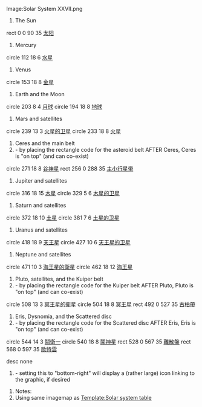 <imagemap>
Image:Solar System XXVII.png
#The Sun
rect 0 0 90 35 [[太阳|太阳]]
#Mercury
circle 112 18 6 [[水星|水星]]
#Venus
circle 153 18 8 [[金星|金星]]
#Earth and the Moon
circle 203 8 4 [[月球|月球]]
circle 194 18 8 [[地球|地球]]
#Mars and satellites
circle 239 13 3 [[火星的卫星|火星的卫星]]
circle 233 18 8 [[火星|火星]]
#Ceres and the main belt
# - by placing the rectangle code for the asteroid belt AFTER Ceres, Ceres is "on top" (and can co-exist)
circle 271 18 8 [[谷神星|谷神星]]
rect 256 0 288 35 [[主小行星带|主小行星带]]
#Jupiter and satellites
circle 316 18 15 [[木星|木星]]
circle 329 5 6 [[木星的卫星|木星的卫星]]
#Saturn and satellites
circle 372 18 10 [[土星|土星]]
circle 381 7 6 [[土星的卫星|土星的卫星]]
#Uranus and satellites
circle 418 18 9 [[天王星|天王星]]
circle 427 10 6 [[天王星的卫星|天王星的卫星]]
#Neptune and satellites
circle 471 10 3 [[海王星的衛星|海王星的衛星]]
circle 462 18 12 [[海王星|海王星]]
#Pluto, satellites, and the Kuiper belt
# - by placing the rectangle code for the Kuiper belt AFTER Pluto, Pluto is "on top" (and can co-exist)
circle 508 13 3 [[冥王星的衛星|冥王星的衛星]]
circle 504 18 8 [[冥王星|冥王星]]
rect 492 0 527 35 [[古柏帶|古柏帶]]
#Eris, Dysnomia, and the Scattered disc
# - by placing the rectangle code for the Scattered disc AFTER Eris, Eris is "on top" (and can co-exist)
circle 544 14 3 [[鬩衛一|鬩衛一]]
circle 540 18 8 [[鬩神星|鬩神星]]
rect 528 0 567 35 [[離散盤|離散盤]]
rect 568 0 597 35 [[歐特雲|歐特雲]]

desc none
# - setting this to "bottom-right" will display a (rather large) icon linking to the graphic, if desired

#Notes:
#Using same imagemap as [[Template:Solar_system_table|Template:Solar system table]]
</imagemap>